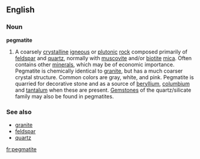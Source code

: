 ==English==
===Noun===
'''pegmatite'''
#A coarsely [[crystal]]line [[igneous]] or [[plutonic]] [[rock]] composed primarily of [[feldspar]] and [[quartz]], normally with [[muscovite]] and/or [[biotite]] [[mica]]. Often contains other [[mineral]]s, which may be of economic importance. Pegmatite is chemically identical to [[granite]], but has a much coarser crystal structure. Common colors are gray, white, and pink. Pegmatite is quarried for decorative stone and as a source of [[beryllium]], [[columbium]] and [[tantalum]] when these are present. [[Gemstone]]s of the quartz/silicate family may also be found in pegmatites.

===See also===
*[[granite]]
*[[feldspar]]
*[[quartz]]

[[fr:pegmatite]]